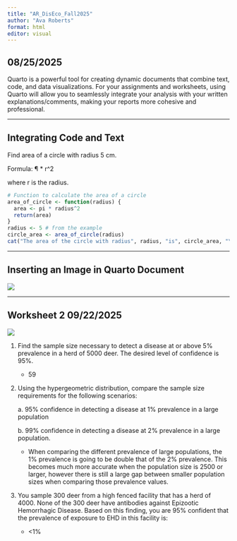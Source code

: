 ```yaml
---
title: "AR_DisEco_Fall2025"
author: "Ava Roberts"
format: html
editor: visual
---
```


## 08/25/2025

Quarto is a powerful tool for creating dynamic documents that combine text, code, and data visualizations. For your assignments and worksheets, using Quarto will allow you to seamlessly integrate your analysis with your written explanations/comments, making your reports more cohesive and professional.

------------------------------------------------------------------------

## Integrating Code and Text

Find area of a circle with radius 5 cm.

Formula: ¶ \* r\^2

where r is the radius.

```r
# Function to calculate the area of a circle
area_of_circle <- function(radius) {
  area <- pi * radius^2
  return(area)
}
radius <- 5 # from the example
circle_area <- area_of_circle(radius)
cat("The area of the circle with radius", radius, "is", circle_area, "\n")
```

------------------------------------------------------------------------

## Inserting an Image in Quarto Document

![](images/clipboard-3760563717.png)

------------------------------------------------------------------------

## Worksheet 2 09/22/2025

![](images/ss_table.png)

1.  Find the sample size necessary to detect a disease at or above 5% prevalence in a herd of 5000 deer. The desired level of confidence is 95%.

    -   59

2.  Using the hypergeometric distribution, compare the sample size requirements for the following scenarios:

    a\. 95% confidence in detecting a disease at 1% prevalence in a large population

    b\. 99% confidence in detecting a disease at 2% prevalence in a large population.

    -   When comparing the different prevalence of large populations, the 1% prevalence is going to be double that of the 2% prevalence. This becomes much more accurate when the population size is 2500 or larger, however there is still a large gap between smaller population sizes when comparing those prevalence values.

3.  You sample 300 deer from a high fenced facility that has a herd of 4000. None of the 300 deer have antibodies against Epizootic Hemorrhagic Disease. Based on this finding, you are 95% confident that the prevalence of exposure to EHD in this facility is:

    -    \<1%
